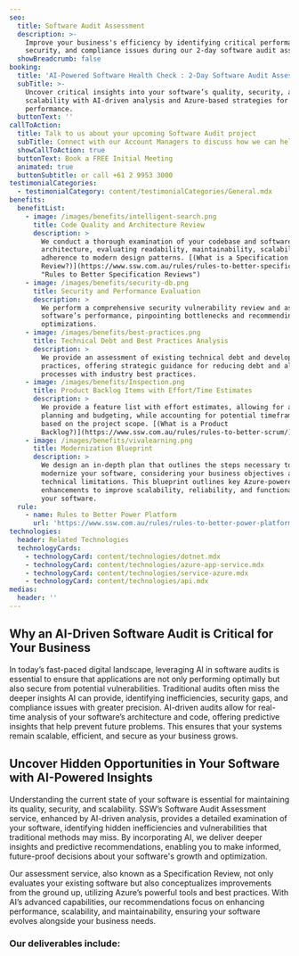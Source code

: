 ```yaml
---
seo:
  title: Software Audit Assessment
  description: >-
    Improve your business's efficiency by identifying critical performance,
    security, and compliance issues during our 2-day software audit assessment.
  showBreadcrumb: false
booking:
  title: 'AI-Powered Software Health Check : 2-Day Software Audit Assessment'
  subTitle: >-
    Uncover critical insights into your software’s quality, security, and
    scalability with AI-driven analysis and Azure-based strategies for enhanced
    performance.
  buttonText: ''
callToAction:
  title: Talk to us about your upcoming Software Audit project
  subTitle: Connect with our Account Managers to discuss how we can help.
  showCallToAction: true
  buttonText: Book a FREE Initial Meeting
  animated: true
  buttonSubtitle: or call +61 2 9953 3000
testimonialCategories:
  - testimonialCategory: content/testimonialCategories/General.mdx
benefits:
  benefitList:
    - image: /images/benefits/intelligent-search.png
      title: Code Quality and Architecture Review
      description: >
        We conduct a thorough examination of your codebase and software
        architecture, evaluating readability, maintainability, scalability, and
        adherence to modern design patterns. [(What is a Specification
        Review?)](https://www.ssw.com.au/rules/rules-to-better-specification-reviews/
        "Rules to Better Specification Reviews")
    - image: /images/benefits/security-db.png
      title: Security and Performance Evaluation
      description: >
        We perform a comprehensive security vulnerability review and assess your
        software’s performance, pinpointing bottlenecks and recommending key
        optimizations.
    - image: /images/benefits/best-practices.png
      title: Technical Debt and Best Practices Analysis
      description: >
        We provide an assessment of existing technical debt and development
        practices, offering strategic guidance for reducing debt and aligning
        processes with industry best practices.
    - image: /images/benefits/Inspection.png
      title: Product Backlog Items with Effort/Time Estimates
      description: >
        We provide a feature list with effort estimates, allowing for accurate
        planning and budgeting, while accounting for potential timeframe changes
        based on the project scope. [(What is a Product
        Backlog?)](https://www.ssw.com.au/rules/rules-to-better-scrum/)
    - image: /images/benefits/vivalearning.png
      title: Modernization Blueprint
      description: >
        We design an in-depth plan that outlines the steps necessary to
        modernize your software, considering your business objectives and
        technical limitations. This blueprint outlines key Azure-powered
        enhancements to improve scalability, reliability, and functionality of
        your software.
  rule:
    - name: Rules to Better Power Platform
      url: 'https://www.ssw.com.au/rules/rules-to-better-power-platform/'
technologies:
  header: Related Technologies
  technologyCards:
    - technologyCard: content/technologies/dotnet.mdx
    - technologyCard: content/technologies/azure-app-service.mdx
    - technologyCard: content/technologies/service-azure.mdx
    - technologyCard: content/technologies/api.mdx
medias:
  header: ''
---
```


## Why an AI-Driven Software Audit is Critical for Your Business

In today’s fast-paced digital landscape, leveraging AI in software audits is essential to ensure that applications are not only performing optimally but also secure from potential vulnerabilities. Traditional audits often miss the deeper insights AI can provide, identifying inefficiencies, security gaps, and compliance issues with greater precision. AI-driven audits allow for real-time analysis of your software’s architecture and code, offering predictive insights that help prevent future problems. This ensures that your systems remain scalable, efficient, and secure as your business grows.

## Uncover Hidden Opportunities in Your Software with AI-Powered Insights

Understanding the current state of your software is essential for maintaining its quality, security, and scalability. SSW’s Software Audit Assessment service, enhanced by AI-driven analysis, provides a detailed examination of your software, identifying hidden inefficiencies and vulnerabilities that traditional methods may miss. By incorporating AI, we deliver deeper insights and predictive recommendations, enabling you to make informed, future-proof decisions about your software's growth and optimization.

Our assessment service, also known as a Specification Review, not only evaluates your existing software but also conceptualizes improvements from the ground up, utilizing Azure’s powerful tools and best practices. With AI’s advanced capabilities, our recommendations focus on enhancing performance, scalability, and maintainability, ensuring your software evolves alongside your business needs.

<VideoEmbed url="https://www.youtube.com/watch?v=-p1XoBWolLQ" caption="The Benefits of Microsoft Azure | William Liebenberg" duration="(2 mins)" removeMargin={false} />

### Our deliverables include:
